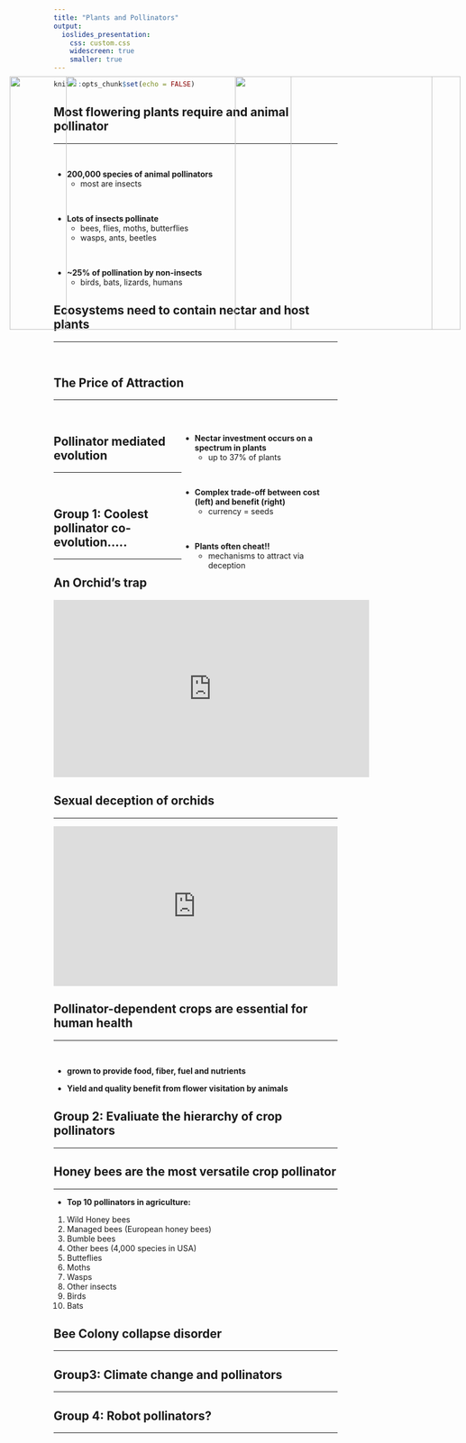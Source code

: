 ```yaml
---
title: "Plants and Pollinators"
output: 
  ioslides_presentation:
    css: custom.css
    widescreen: true
    smaller: true
---
```


```r
knitr::opts_chunk$set(echo = FALSE)
```

## Most flowering plants require and animal pollinator
<hr>
<br/>

* **200,000 species of animal pollinators**
    + most are insects

<br/>

* **Lots of insects pollinate**
    + bees, flies, moths, butterflies
    + wasps, ants, beetles

<br/>

* **~25% of pollination by non-insects**
    + birds, bats, lizards, humans
    
## 
    
## Ecosystems need to contain nectar and host plants
<hr>
<br/>


## The Price of Attraction
<hr>
<br/>

<IMG STYLE="position:absolute; TOP:190px; LEFT:150px; WIDTH:500px; HEIGHT:450px" SRC="images/orchid.jpg">

<div style="float: right; width: 55%;">

* **Nectar investment occurs on a spectrum in plants**
    + up to 37% of plants

<br/>

* **Complex trade-off between cost (left) and benefit (right)**
    + currency = seeds

<br/>

* **Plants often cheat!!**
    + mechanisms to attract via deception

</div>

## Pollinator mediated evolution
<hr>
<br/>

<IMG STYLE="position:absolute; TOP:190px; LEFT:250px; WIDTH:700px; HEIGHT:450px" SRC="images/mesozoic.png">

## Group 1: Coolest pollinator co-evolution.....
<hr>

<IMG STYLE="position:absolute; TOP:190px; LEFT:150px; WIDTH:500px; HEIGHT:450px" SRC="images/orchid.jpg">

<IMG STYLE="position:absolute; TOP:190px; LEFT:550px; WIDTH:350px; HEIGHT:450px" SRC="images/mirror.jpg">

## An Orchid's trap

<iframe width="560" height="315" src="https://www.youtube.com/embed/_uHJGdTgtXE" frameborder="0" allow="accelerometer; autoplay; clipboard-write; encrypted-media; gyroscope; picture-in-picture" allowfullscreen></iframe>

## Sexual deception of orchids
<hr>

<div style="max-width:854px"><div style="position:relative;height:0;padding-bottom:56.25%"><iframe src="https://embed.ted.com/talks/anne_gaskett_the_sexual_deception_of_orchids" width="854" height="480" style="position:absolute;left:0;top:0;width:100%;height:100%" frameborder="0" scrolling="no" allowfullscreen></iframe></div></div>

## Pollinator-dependent crops are essential for human health
<hr>
<br/>

* **grown to provide food, fiber, fuel and nutrients**

* **Yield and quality benefit from flower visitation by animals**

## Group 2: Evaliuate the hierarchy of crop pollinators
<hr>

<IMG STYLE="position:absolute; TOP:190px; LEFT:150px; WIDTH:800px; HEIGHT:450px" SRC="images/cropinsects.jpg">

## Honey bees are the most versatile crop pollinator
<hr>

* **Top 10 pollinators in agriculture:**
1. Wild Honey bees
2. Managed bees (European honey bees)
3. Bumble bees
4. Other bees (4,000 species in USA)
5. Butteflies
6. Moths
7. Wasps
8. Other insects
9. Birds
10. Bats

<IMG STYLE="position:absolute; TOP:190px; LEFT:150px; WIDTH:800px; HEIGHT:450px" SRC="images/cropyield.jpg">

## Bee Colony collapse disorder
<hr>

<IMG STYLE="position:absolute; TOP:190px; LEFT:150px; WIDTH:800px; HEIGHT:450px" SRC="images/ccd.jpg">

## Group3: Climate change and pollinators
<hr>

## Group 4: Robot pollinators?
<hr>

<IMG STYLE="position:absolute; TOP:190px; LEFT:150px; WIDTH:800px; HEIGHT:450px" SRC="images/applechina.jpg">
